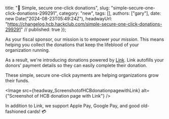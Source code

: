   title: "💝 Simple, secure one-click donations",
  slug: "simple-secure-one-click-donations-299291",
  category: "new",
  tags: [],
  authors: ["gary"],
  date: new Date("2024-08-23T05:49:24Z"),
  headwayUrl: "https://changelog.hcb.hackclub.com/simple-secure-one-click-donations-299291" // published: true
});

As your fiscal sponsor, our mission is to empower _your mission_. This means helping you collect the donations that keep the lifeblood of your organization running.

As a result, we're introducing donations powered by [Link](https://link.com/). Link autofills your donors' payment details so they can easily complete their donation.

These simple, secure one-click payments are helping organizations grow their funds.



      
<Image src={headway_ScreenshotofHCBdonationpagewithLink} alt={"Screenshot of HCB donation page with Link"} />


In addition to Link, we support Apple Pay, Google Pay, and good old-fashioned cards! 💳
